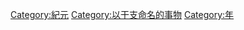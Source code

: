 {{Catnav|頁面分類|历史|歷史時代|年}}
{{catmore}}

[[Category:紀元|Category:紀元]]
[[Category:以干支命名的事物|Category:以干支命名的事物]]
[[Category:年|Category:年]]